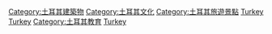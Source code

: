 {{Commonscat|Museums in Turkey}}

[[Category:土耳其建築物|Category:土耳其建築物]]
[[Category:土耳其文化|Category:土耳其文化]]
[[Category:土耳其旅遊景點|Category:土耳其旅遊景點]]
[[Category:各國博物館|Turkey]]
[[Category:亞洲各國博物館|Turkey]]
[[Category:土耳其教育|Category:土耳其教育]]

[[Category:歐洲博物館|Turkey]]